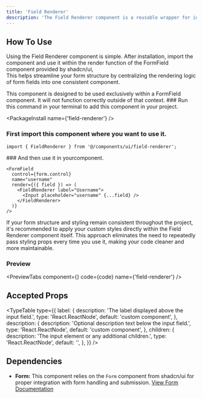```yaml
---
title: 'Field Renderer'
description: 'The Field Renderer component is a reusable wrapper for input fields within a form. It helps reduce repetitive code by abstracting commonly used form field structures into a separate, maintainable component. This promotes cleaner code and improves the overall organization of your form logic.'
---
```



## How To Use

Using the Field Renderer component is simple. After installation, import the component and use it within the render function of the FormField component provided by shadcn/ui,<br/>
This helps streamline your form structure by centralizing the rendering logic of form fields into one consistent component.

<Callout title="Usage Restriction">
  This component is designed to be used exclusively within a FormField
  component. It will not function correctly outside of that context.
</Callout>

<Steps>

<Step>
### Run this command in your terminal to add this component in your project.

<PackageInstall name={'field-renderer'} />
</Step>
<Step>
### First import this component where you want to use it.

```tsx
import { FieldRenderer } from '@/components/ui/field-renderer';
```

</Step>
<Step>
### And then use it in yourcomponent.

```tsx
<FormField
  control={form.control}
  name="username"
  render={({ field }) => (
    <FieldRenderer label="Username">
      <Input placeholder="username" {...field} />
    </FieldRenderer>
  )}
/>
```

</Step>
</Steps>

<Callout>
  If your form structure and styling remain consistent throughout the project,
  it's recommended to apply your custom styles directly within the Field
  Renderer component itself. This approach eliminates the need to repeatedly
  pass styling props every time you use it, making your code cleaner and more
  maintainable.
</Callout>

### Preview

<PreviewTabs
  component={<FieldRendererForm />}
  code={code}
  name={'field-renderer'}
/>

## Accepted Props

<TypeTable
  type={{
    label: {
      description: 'The label displayed above the input field.',
      type: 'React.ReactNode',
      default: 'custom component',
    },
    description: {
      description: 'Optional description text below the input field.',
      type: 'React.ReactNode',
      default: 'custom component',
    },
    children: {
      description: 'The input element or any additional children.',
      type: 'React.ReactNode',
      default: '',
    },
  }}
/>

## Dependencies

- **Form:** This component relies on the `Form` component from shadcn/ui for proper integration with form handling and submission.
  [View Form Documentation](https://ui.shadcn.com/docs/components/form)
